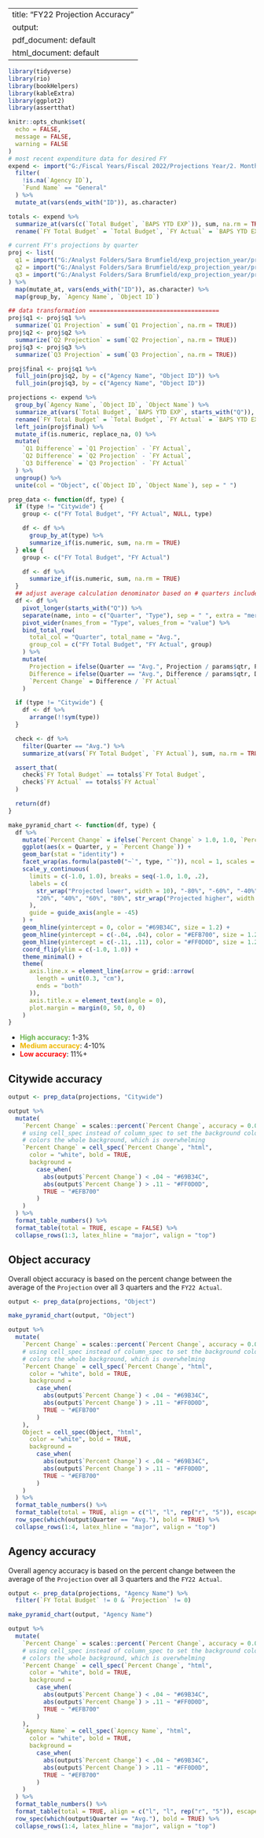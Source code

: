 
---
title: "FY22 Projection Accuracy"
output:
  pdf_document: default
  html_document: default
---

```r
library(tidyverse)
library(rio)
library(bookHelpers)
library(kableExtra)
library(ggplot2)
library(assertthat)

knitr::opts_chunk$set(
  echo = FALSE,
  message = FALSE,
  warning = FALSE
)
# most recent expenditure data for desired FY
expend <- import("G:/Fiscal Years/Fiscal 2022/Projections Year/2. Monthly Expenditure Data/Month 12_June Projections/Expenditure 2022-06.xlsx") %>%
  filter(
    !is.na(`Agency ID`),
    `Fund Name` == "General"
  ) %>%
  mutate_at(vars(ends_with("ID")), as.character)

totals <- expend %>%
  summarize_at(vars(c(`Total Budget`, `BAPS YTD EXP`)), sum, na.rm = TRUE) %>%
  rename(`FY Total Budget` = `Total Budget`, `FY Actual` = `BAPS YTD EXP`)

# current FY's projections by quarter
proj <- list(
  q1 = import("G:/Analyst Folders/Sara Brumfield/exp_projection_year/projections/quarterly_outputs/FY22 Q1 Projection.xlsx"),
  q2 = import("G:/Analyst Folders/Sara Brumfield/exp_projection_year/projections/quarterly_outputs/FY22 Q2 Projection.xlsx"),
  q3 = import("G:/Analyst Folders/Sara Brumfield/exp_projection_year/projections/quarterly_outputs/FY22 Q3 Projection.xlsx")
) %>%
  map(mutate_at, vars(ends_with("ID")), as.character) %>%
  map(group_by, `Agency Name`, `Object ID`)

## data transformation =====================================
proj$q1 <- proj$q1 %>%
  summarize(`Q1 Projection` = sum(`Q1 Projection`, na.rm = TRUE))
proj$q2 <- proj$q2 %>%
  summarize(`Q2 Projection` = sum(`Q2 Projection`, na.rm = TRUE))
proj$q3 <- proj$q3 %>%
  summarize(`Q3 Projection` = sum(`Q3 Projection`, na.rm = TRUE))

proj$final <- proj$q1 %>%
  full_join(proj$q2, by = c("Agency Name", "Object ID")) %>%
  full_join(proj$q3, by = c("Agency Name", "Object ID"))

projections <- expend %>%
  group_by(`Agency Name`, `Object ID`, `Object Name`) %>%
  summarize_at(vars(`Total Budget`, `BAPS YTD EXP`, starts_with("Q")), sum, na.rm = TRUE) %>%
  rename(`FY Total Budget` = `Total Budget`, `FY Actual` = `BAPS YTD EXP`) %>%
  left_join(proj$final) %>%
  mutate_if(is.numeric, replace_na, 0) %>%
  mutate(
    `Q1 Difference` = `Q1 Projection` - `FY Actual`,
    `Q2 Difference` = `Q2 Projection` - `FY Actual`,
    `Q3 Difference` = `Q3 Projection` - `FY Actual`
  ) %>%
  ungroup() %>%
  unite(col = "Object", c(`Object ID`, `Object Name`), sep = " ")

prep_data <- function(df, type) {
  if (type != "Citywide") {
    group <- c("FY Total Budget", "FY Actual", NULL, type)

    df <- df %>%
      group_by_at(type) %>%
      summarize_if(is.numeric, sum, na.rm = TRUE)
  } else {
    group <- c("FY Total Budget", "FY Actual")

    df <- df %>%
      summarize_if(is.numeric, sum, na.rm = TRUE)
  }
  ## adjust average calculation denominator based on # quarters included
  df <- df %>%
    pivot_longer(starts_with("Q")) %>%
    separate(name, into = c("Quarter", "Type"), sep = " ", extra = "merge") %>%
    pivot_wider(names_from = "Type", values_from = "value") %>%
    bind_total_row(
      total_col = "Quarter", total_name = "Avg.",
      group_col = c("FY Total Budget", "FY Actual", group)
    ) %>%
    mutate(
      Projection = ifelse(Quarter == "Avg.", Projection / params$qtr, Projection),
      Difference = ifelse(Quarter == "Avg.", Difference / params$qtr, Difference),
      `Percent Change` = Difference / `FY Actual`
    )

  if (type != "Citywide") {
    df <- df %>%
      arrange(!!sym(type))
  }

  check <- df %>%
    filter(Quarter == "Avg.") %>%
    summarize_at(vars(`FY Total Budget`, `FY Actual`), sum, na.rm = TRUE)

  assert_that(
    check$`FY Total Budget` == totals$`FY Total Budget`,
    check$`FY Actual` == totals$`FY Actual`
  )

  return(df)
}

make_pyramid_chart <- function(df, type) {
  df %>%
    mutate(`Percent Change` = ifelse(`Percent Change` > 1.0, 1.0, `Percent Change`)) %>%
    ggplot(aes(x = Quarter, y = `Percent Change`)) +
    geom_bar(stat = "identity") +
    facet_wrap(as.formula(paste0("~`", type, "`")), ncol = 1, scales = "free") +
    scale_y_continuous(
      limits = c(-1.0, 1.0), breaks = seq(-1.0, 1.0, .2),
      labels = c(
        str_wrap("Projected lower", width = 10), "-80%", "-60%", "-40%", "-20%", "0%",
        "20%", "40%", "60%", "80%", str_wrap("Projected higher", width = 10)
      ),
      guide = guide_axis(angle = -45)
    ) +
    geom_hline(yintercept = 0, color = "#69B34C", size = 1.2) +
    geom_hline(yintercept = c(-.04, .04), color = "#EFB700", size = 1.2) +
    geom_hline(yintercept = c(-.11, .11), color = "#FF0D0D", size = 1.2) +
    coord_flip(ylim = c(-1.0, 1.0)) +
    theme_minimal() +
    theme(
      axis.line.x = element_line(arrow = grid::arrow(
        length = unit(0.3, "cm"),
        ends = "both"
      )),
      axis.title.x = element_text(angle = 0),
      plot.margin = margin(0, 50, 0, 0)
    )
}
```

- <span style="color: #69B34C;">**High accuracy**</span>: 1-3%
- <span style="color: #EFB700;">**Medium accuracy**</span>: 4-10%
- <span style="color: #FF0D0D;">**Low accuracy**</span>: 11%+

## Citywide accuracy

```r
output <- prep_data(projections, "Citywide")

output %>%
  mutate(
    `Percent Change` = scales::percent(`Percent Change`, accuracy = 0.01),
    # using cell_spec instead of column_spec to set the background color bc the latter
    # colors the whole background, which is overwhelming
    `Percent Change` = cell_spec(`Percent Change`, "html",
      color = "white", bold = TRUE,
      background =
        case_when(
          abs(output$`Percent Change`) < .04 ~ "#69B34C",
          abs(output$`Percent Change`) > .11 ~ "#FF0D0D",
          TRUE ~ "#EFB700"
        )
    )
  ) %>%
  format_table_numbers() %>%
  format_table(total = TRUE, escape = FALSE) %>%
  collapse_rows(1:3, latex_hline = "major", valign = "top")
```


## Object accuracy

Overall object accuracy is based on the percent change between the average of the `Projection` over all 3 quarters and the `FY22 Actual`.

```r
output <- prep_data(projections, "Object")

make_pyramid_chart(output, "Object")
```

```r
output %>%
  mutate(
    `Percent Change` = scales::percent(`Percent Change`, accuracy = 0.01),
    # using cell_spec instead of column_spec to set the background color bc the latter
    # colors the whole background, which is overwhelming
    `Percent Change` = cell_spec(`Percent Change`, "html",
      color = "white", bold = TRUE,
      background =
        case_when(
          abs(output$`Percent Change`) < .04 ~ "#69B34C",
          abs(output$`Percent Change`) > .11 ~ "#FF0D0D",
          TRUE ~ "#EFB700"
        )
    ),
    Object = cell_spec(Object, "html",
      color = "white", bold = TRUE,
      background =
        case_when(
          abs(output$`Percent Change`) < .04 ~ "#69B34C",
          abs(output$`Percent Change`) > .11 ~ "#FF0D0D",
          TRUE ~ "#EFB700"
        )
    )
  ) %>%
  format_table_numbers() %>%
  format_table(total = TRUE, align = c("l", "l", rep("r", "5")), escape = FALSE) %>%
  row_spec(which(output$Quarter == "Avg."), bold = TRUE) %>%
  collapse_rows(1:4, latex_hline = "major", valign = "top")
```


## Agency accuracy

Overall agency accuracy is based on the percent change between the average of the `Projection` over all 3 quarters and the `FY22 Actual`.

```r
output <- prep_data(projections, "Agency Name") %>%
  filter(`FY Total Budget` != 0 & `Projection` != 0)

make_pyramid_chart(output, "Agency Name")
```


```r
output %>%
  mutate(
    `Percent Change` = scales::percent(`Percent Change`, accuracy = 0.01),
    # using cell_spec instead of column_spec to set the background color bc the latter
    # colors the whole background, which is overwhelming
    `Percent Change` = cell_spec(`Percent Change`, "html",
      color = "white", bold = TRUE,
      background =
        case_when(
          abs(output$`Percent Change`) < .04 ~ "#69B34C",
          abs(output$`Percent Change`) > .11 ~ "#FF0D0D",
          TRUE ~ "#EFB700"
        )
    ),
    `Agency Name` = cell_spec(`Agency Name`, "html",
      color = "white", bold = TRUE,
      background =
        case_when(
          abs(output$`Percent Change`) < .04 ~ "#69B34C",
          abs(output$`Percent Change`) > .11 ~ "#FF0D0D",
          TRUE ~ "#EFB700"
        )
    )
  ) %>%
  format_table_numbers() %>%
  format_table(total = TRUE, align = c("l", "l", rep("r", "5")), escape = FALSE) %>%
  row_spec(which(output$Quarter == "Avg."), bold = TRUE) %>%
  collapse_rows(1:4, latex_hline = "major", valign = "top")
```
